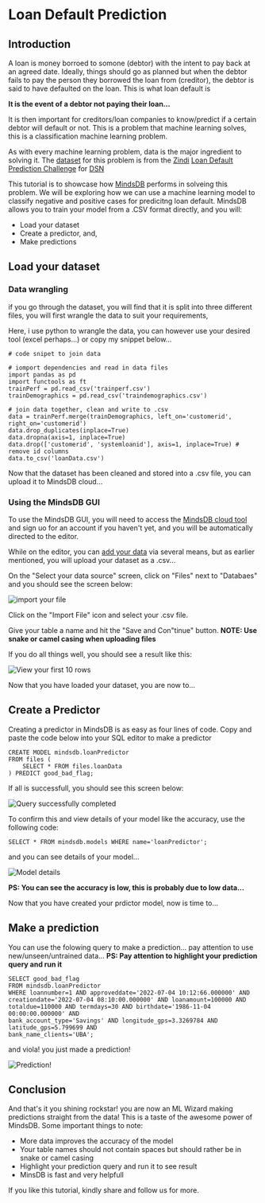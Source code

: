 # Loan Default Prediction

## Introduction

A loan is money borroed to somone (debtor) with the intent to pay back at an agreed date. Ideally, things should go as planned but when the debtor fails to pay the person they borrowed the loan from (creditor), the debtor is said to have defaulted on the loan. This is what loan default is

**It is the event of a debtor not paying their loan...**

It is then important for creditors/loan companies to know/predict if a certain debtor will default or not. This is a problem that machine learning solves, this is a classification machine learning problem.

As with every machine learning problem, data is the major ingredient to solving it. The [dataset](https://zindi.africa/competitions/data-science-nigeria-challenge-1-loan-default-prediction/data) for this problem is from the [Zindi](https://zindi.africa) [Loan Default Prediction Challenge](https://zindi.africa/competitions/data-science-nigeria-challenge-1-loan-default-prediction) for [DSN](https://www.datasciencenigeria.org/)

This tutorial is to showcase how [MindsDB](https://docs.mindsdb.com) performs in solveing this problem. We will be exploring how we can use a machine learning model to classify negative and positive cases for predicitng loan default. MindsDB allows you to train your model from a .CSV format directly, and you will:

- Load your dataset 
- Create a predictor, and,
- Make predictions

## Load your dataset
### Data wrangling

if you go through the dataset, you will find that it is split into three different files, you will first wrangle the data to suit your requirements, 

Here, i use python to wrangle the data, you can however use your desired tool (excel perhaps...) or copy my snippet below...

```
# code snipet to join data

# iomport dependencies and read in data files
import pandas as pd 
import functools as ft
trainPerf = pd.read_csv('trainperf.csv')
trainDemographics = pd.read_csv('traindemographics.csv')

# join data together, clean and write to .csv
data = trainPerf.merge(trainDemographics, left_on='customerid', right_on='customerid')
data.drop_duplicates(inplace=True)
data.dropna(axis=1, inplace=True)
data.drop(['customerid', 'systemloanid'], axis=1, inplace=True) # remove id columns
data.to_csv('loanData.csv')
```

Now that the dataset has been cleaned and stored into a .csv file, you can upload it to MindsDB cloud...

### Using the MindsDB GUI

To use the MindsDB GUI, you will need to access the [MindsDB cloud tool](https://cloud.mindsdb.com/) and sign uo for an account if you haven't yet, and you will be automatically directed to the editor.

While on the editor, you can [add your data](https://cloud.mindsdb.com/data) via several means, but as earlier mentioned, you will upload your dataset as a .csv...

On the "Select your data source" screen, click on "Files" next to "Databaes" and you should see the screen below:

![import your file](mindsdb/docs/mindsdb-docs/docs/contribute/tutorials/screen1.png)

Click on the "Import File" icon and select your .csv file. 

Give your table a name and hit the "Save and Con"tinue" button. **NOTE: Use snake or camel casing when uploading files**

If you do all things well, you should see a result like this:

![View your first 10 rows](mindsdb/docs/mindsdb-docs/docs/contribute/tutorials/screen2.png)

Now that you have loaded your dataset, you are now to...

## Create a Predictor
Creating a predictor in MindsDB is as easy as four lines of code. Copy and paste the code below into your SQL editor to make a predictor

```
CREATE MODEL mindsdb.loanPredictor
FROM files (
    SELECT * FROM files.loanData
) PREDICT good_bad_flag;
```

If all is successfull, you should see this screen below:

![Query successfully completed](mindsdb/docs/mindsdb-docs/docs/contribute/tutorials/screen3.png)

To confirm this and view details of your model like the accuracy, use the following code:

```
SELECT * FROM mindsdb.models WHERE name='loanPredictor';
```

and you can see details of your model...

![Model details](mindsdb/docs/mindsdb-docs/docs/contribute/tutorials/screen4.png)

**PS: You can see the accuracy is low, this is probably due to low data...**

Now that you have created your prdictor model, now is time to...

## Make a prediction

You can use the folowing query to make a prediction... pay attention to use new/unseen/untrained data... 
**PS: Pay attention to highlight your prediction query and run it**

```
SELECT good_bad_flag
FROM mindsdb.loanPredictor
WHERE loannumber=1 AND approveddate='2022-07-04 10:12:66.000000' AND
creationdate='2022-07-04 08:10:00.000000' AND loanamount=100000 AND
totaldue=110000 AND termdays=30 AND birthdate='1986-11-04 00:00:00.000000' AND
bank_account_type='Savings' AND longitude_gps=3.3269784 AND latitude_gps=5.799699 AND
bank_name_clients='UBA';
```

and viola! you just made a prediction!

![Prediction!](mindsdb/docs/mindsdb-docs/docs/contribute/tutorials/screen5.png)

## Conclusion
And that's it you shining rockstar! you are now an ML Wizard making predictions straight from the data! This is a taste of the awesome power of MindsDB.
Some important things to note:

- More data improves the accuracy of the model
- Your table names should not contain spaces but should rather be in snake or camel casing
- Highlight your prediction query and run it to see result
- MinsDB is fast and very helpfull 

If you like this tutorial, kindly share and follow us for more.